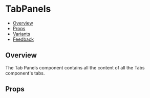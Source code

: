
<Meta of={TabPanelsStories} />

# TabPanels

- [Overview](#overview)
- [Props](#props)
- [Variants](#variants)
- [Feedback](#feedback)

## Overview

The Tab Panels component contains all the content of all the Tabs component's tabs.

<Canvas>
  <Story of={TabPanelsStories.Overview} />
</Canvas>

## Props

<Controls />
